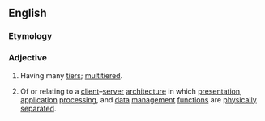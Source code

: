 ==English==
{{wikipedia}}

===Etymology===
{{prefix|en|multi|tier}}

===Adjective===
{{en-adj|-}}

# Having many [[tier]]s; [[multitiered]].
# {{lb|en|software engineering}} Of or relating to a [[client]]–[[server]] [[architecture]] in which [[presentation]], [[application]] [[processing]], and [[data]] [[management]] [[function]]s are [[physically]] [[separate]]d.